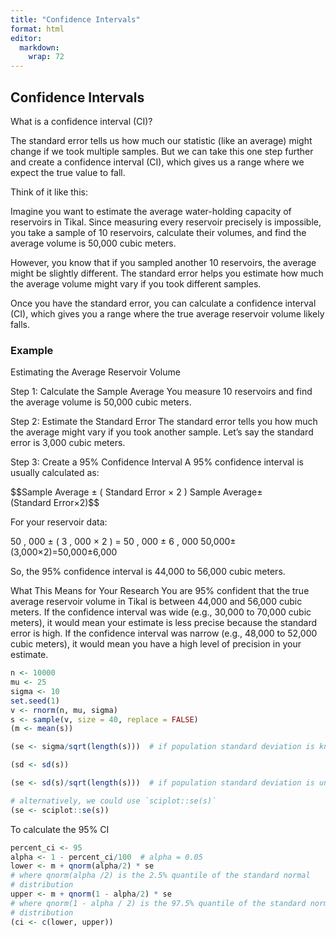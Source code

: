 ```yaml
---
title: "Confidence Intervals"
format: html
editor: 
  markdown: 
    wrap: 72
---
```


## Confidence Intervals

What is a confidence interval (CI)?

The standard error tells us how much our statistic (like an average)
might change if we took multiple samples. But we can take this one step
further and create a confidence interval (CI), which gives us a range
where we expect the true value to fall.

Think of it like this:

Imagine you want to estimate the average water-holding capacity of
reservoirs in Tikal. Since measuring every reservoir precisely is
impossible, you take a sample of 10 reservoirs, calculate their volumes,
and find the average volume is 50,000 cubic meters.

However, you know that if you sampled another 10 reservoirs, the average
might be slightly different. The standard error helps you estimate how
much the average volume might vary if you took different samples.

Once you have the standard error, you can calculate a confidence
interval (CI), which gives you a range where the true average reservoir
volume likely falls.

### Example

Estimating the Average Reservoir Volume

Step 1: Calculate the Sample Average You measure 10 reservoirs and find
the average volume is 50,000 cubic meters.

Step 2: Estimate the Standard Error The standard error tells you how
much the average might vary if you took another sample. Let’s say the
standard error is 3,000 cubic meters.

Step 3: Create a 95% Confidence Interval A 95% confidence interval is
usually calculated as:

\$\$Sample Average ± ( Standard Error × 2 )
Sample Average±(Standard Error×2)\$\$

For your reservoir data:

50 , 000 ± ( 3 , 000 × 2 ) = 50 , 000 ± 6 , 000
50,000±(3,000×2)=50,000±6,000

So, the 95% confidence interval is 44,000 to 56,000 cubic meters.

What This Means for Your Research You are 95% confident that the true
average reservoir volume in Tikal is between 44,000 and 56,000 cubic
meters. If the confidence interval was wide (e.g., 30,000 to 70,000
cubic meters), it would mean your estimate is less precise because the
standard error is high. If the confidence interval was narrow (e.g.,
48,000 to 52,000 cubic meters), it would mean you have a high level of
precision in your estimate.

```r
n <- 10000
mu <- 25
sigma <- 10
set.seed(1)
v <- rnorm(n, mu, sigma)
s <- sample(v, size = 40, replace = FALSE)
(m <- mean(s))
```

```r
(se <- sigma/sqrt(length(s)))  # if population standard deviation is known
```

```r
(sd <- sd(s))
```

```r
(se <- sd(s)/sqrt(length(s)))  # if population standard deviation is unknown
```

```r
# alternatively, we could use `sciplot::se(s)`
(se <- sciplot::se(s))
```

To calculate the 95% CI

```r
percent_ci <- 95
alpha <- 1 - percent_ci/100  # alpha = 0.05
lower <- m + qnorm(alpha/2) * se
# where qnorm(alpha /2) is the 2.5% quantile of the standard normal
# distribution
upper <- m + qnorm(1 - alpha/2) * se
# where qnorm(1 - alpha / 2) is the 97.5% quantile of the standard normal
# distribution
(ci <- c(lower, upper))
```
